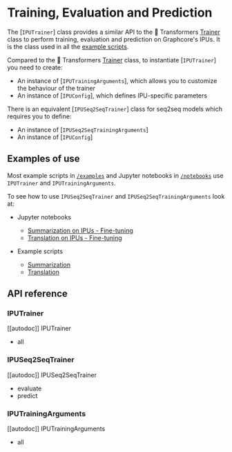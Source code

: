 <!---
Copyright 2022 The HuggingFace Team. All rights reserved.

Licensed under the Apache License, Version 2.0 (the "License");
you may not use this file except in compliance with the License.
You may obtain a copy of the License at

    http://www.apache.org/licenses/LICENSE-2.0

Unless required by applicable law or agreed to in writing, software
distributed under the License is distributed on an "AS IS" BASIS,
WITHOUT WARRANTIES OR CONDITIONS OF ANY KIND, either express or implied.
See the License for the specific language governing permissions and
limitations under the License.
-->

# Training, Evaluation and Prediction

The [`IPUTrainer`] class provides a similar API to the 🤗 Transformers [Trainer](https://huggingface.co/docs/transformers/main_classes/trainer) class to perform training, evaluation and prediction on Graphcore's IPUs. It is the class used in all the [example scripts](https://github.com/huggingface/optimum-graphcore/tree/main/examples).

Compared to the 🤗 Transformers [Trainer](https://huggingface.co/docs/transformers/main_classes/trainer) class, to instantiate [`IPUTrainer`] you need to create:
  - An instance of [`IPUTrainingArguments`], which allows you to customize the behaviour of the trainer
  - An instance of [`IPUConfig`], which defines IPU-specific parameters

There is an equivalent [`IPUSeq2SeqTrainer`] class for seq2seq models which requires you to define:
  - An instance of [`IPUSeq2SeqTrainingArguments`]
  - An instance of [`IPUConfig`]

## Examples of use

Most example scripts in [`/examples`](https://github.com/huggingface/optimum-graphcore/tree/main/examples) and Jupyter notebooks in [`/notebooks`](https://github.com/huggingface/optimum-graphcore/tree/main/notebooks) use `IPUTrainer` and `IPUTrainingArguments`.


To see how to use `IPUSeq2SeqTrainer` and `IPUSeq2SeqTrainingArguments` look at:

* Jupyter notebooks
  * [Summarization on IPUs - Fine-tuning](https://github.com/huggingface/optimum-graphcore/blob/main/notebooks/summarization.ipynb)
  * [Translation on IPUs - Fine-tuning](https://github.com/huggingface/optimum-graphcore/blob/main/notebooks/translation.ipynb)

* Example scripts
  * [Summarization](https://github.com/huggingface/optimum-graphcore/tree/main/examples/summarization)
  * [Translation](https://github.com/huggingface/optimum-graphcore/tree/main/examples/translation)


## API reference

### IPUTrainer

[[autodoc]] IPUTrainer
  - all

### IPUSeq2SeqTrainer

[[autodoc]] IPUSeq2SeqTrainer
  - evaluate
  - predict


### IPUTrainingArguments

[[autodoc]] IPUTrainingArguments
  - all